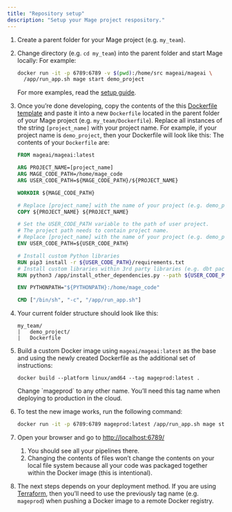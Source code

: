 ```yaml
---
title: "Repository setup"
description: "Setup your Mage project respository."
---
```


1. Create a parent folder for your Mage project (e.g. `my_team`).
2. Change directory (e.g. `cd my_team`) into the parent folder and start Mage
    locally: For example:

    ```bash
    docker run -it -p 6789:6789 -v $(pwd):/home/src mageai/mageai \
      /app/run_app.sh mage start demo_project
    ```

    For more examples, read the [setup guide](/getting-started/setup).

3. Once you’re done developing, copy the contents of the this
    [Dockerfile template](https://github.com/mage-ai/docker/blob/master/Dockerfile)
    and paste it into a new `Dockerfile` located in the parent folder of your
    Mage project (e.g. `my_team/Dockerfile`). Replace all instances of the
    string `[project_name]` with your project name. For example, if your project
    name is `demo_project`, then your Dockerfile will look like this: The
    contents of your `Dockerfile` are:

    ```dockerfile
    FROM mageai/mageai:latest

    ARG PROJECT_NAME=[project_name]
    ARG MAGE_CODE_PATH=/home/mage_code
    ARG USER_CODE_PATH=${MAGE_CODE_PATH}/${PROJECT_NAME}

    WORKDIR ${MAGE_CODE_PATH}

    # Replace [project_name] with the name of your project (e.g. demo_project)
    COPY ${PROJECT_NAME} ${PROJECT_NAME}

    # Set the USER_CODE_PATH variable to the path of user project.
    # The project path needs to contain project name.
    # Replace [project_name] with the name of your project (e.g. demo_project)
    ENV USER_CODE_PATH=${USER_CODE_PATH}

    # Install custom Python libraries
    RUN pip3 install -r ${USER_CODE_PATH}/requirements.txt
    # Install custom libraries within 3rd party libraries (e.g. dbt packages)
    RUN python3 /app/install_other_dependencies.py --path ${USER_CODE_PATH}

    ENV PYTHONPATH="${PYTHONPATH}:/home/mage_code"

    CMD ["/bin/sh", "-c", "/app/run_app.sh"]
    ```

4. Your current folder structure should look like this:

    ```
    my_team/
    |   demo_project/
    |   Dockerfile
    ```

5. Build a custom Docker image using `mageai/mageai:latest` as the base and
    using the newly created Dockerfile as the additional set of instructions:

    ```
    docker build --platform linux/amd64 --tag mageprod:latest .
    ```

    <Note>
      Change `mageprod` to any other name. You’ll need this tag name when
      deploying to production in the cloud.
    </Note>

6. To test the new image works, run the following command:

    ```bash
    docker run -it -p 6789:6789 mageprod:latest /app/run_app.sh mage start demo_project
    ```

7. Open your browser and go to <http://localhost:6789/>
    1. You should see all your pipelines there.
    1. Changing the contents of files won’t change the contents on your local
       file system because all your code was packaged together within the Docker
       image (this is intentional).
8. The next steps depends on your deployment method. If you are using
    [Terraform](/production/deploying-to-cloud/using-terraform), then you’ll need to use the previously
    tag name (e.g. `mageprod`) when pushing a Docker image to a remote Docker
    registry.

